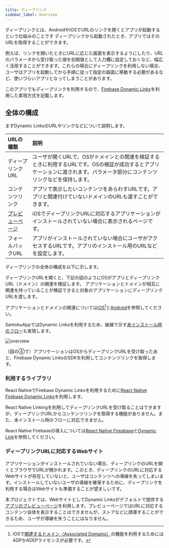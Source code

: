 ```yaml
---
title: ディープリンク
sidebar_label: Overview
---
```


ディープリンクとは、AndroidやiOSでURLのリンクを開くとアプリが起動するという仕組みのことです
ディープリンクから起動されたとき、アプリではそのURLを取得することができます。

例えば、リンクを開いたときにURLに応じた画面を表示するようにしたり、URLのパラメータから受け取った値を初期値として入力欄に設定しておくなど、幅広く活用することができます。これらの場合にディープリンクを利用しない場合、ユーザはアプリを起動してから手順に従って指定の画面に移動する必要があるなど、使いづらいアプリとなってしまうことがあります。

このアプリでもディープリンクを利用するので、[Firebase Dynamic Links](https://firebase.google.com/docs/dynamic-links)を利用した実現方式を記載します。

## 全体の構成

まずDynamic LinksのURLやリンクなどについて説明します。

|URLの種類|説明|
|:-------|:--|
|ディープリンクURL|ユーザが開くURLで、OSがドメインとの関連を検証するときに利用するURLです。OSの検証が成功するとアプリケーションに渡されます。パラメータ部分にコンテンツリンクなどを保持します。|
|コンテンツリンク|アプリで表示したいコンテンツをあらわすURLです。アプリと関連付けていないドメインのURLも渡すことができます。|
|[プレビューページ](https://firebase.google.com/docs/dynamic-links/link-previews#app_preview_pages)|iOSでディープリンクURLに対応するアプリケーションがインストールされていない場合に表示されるページです。|
|フォールバックURL|アプリがインストールされていない場合にユーザがアクセスするURLです。アプリのインストール用のURLなどを設定します。|

ディープリンクの全体の構成を以下に示します。

ディープリンクURLを開くと、下記の図のようにOSがアプリとディープリンクURL（ドメイン）の関連を検証します。
アプリケーションとドメインが相互に関連を持っていることが検証できると対象のアプリケーションにディープリンクURLを渡します。

アプリケーションとドメインの関連については[iOS](https://firebase.google.com/docs/dynamic-links/ios/receive)[^1]と[Android](https://firebase.google.com/docs/dynamic-links/android/receive)を参照してください。

[^1]:iOSで[関連するドメイン（Associated Domains）](https://help.apple.com/developer-account/#/dev21218dfd6)の機能を利用するためにはADPかADEPライセンスが必要です。

SantokuAppではDynamic Linksを利用するため、破線で示す[未インストール時のフロー](https://firebase.google.com/docs/dynamic-links/operating-system-integrations)も実現します。

![overview](./overview.drawio.png)

（図の④で）アプリケーションはOSからディープリンクURLを受け取ったあと、Firebase Dynamic LinksのSDKを利用してコンテンツリンクを取得します。

### 利用するライブラリ

React NativeでFirebase Dynamic Linksを利用するために[React Native Firebase Dynamic Links](https://rnfirebase.io/dynamic-links/usage)を利用します。

React Native Linkingを利用してディープリンクURLを受け取ることはできますが、ディープリンクURLからコンテンツリンクを取得する機能がありません。また、未インストール時のフローに対応できません。

React Native Firebaseの導入については[React Native Fireabase](https://rnfirebase.io/)と[Dynamic Link](https://rnfirebase.io/dynamic-links/usage)を参照してください。

### ディープリンクURLに対応するWebサイト

アプリケーションがインストールされていない場合、ディープリンクのURLを開くとブラウザでURLが開かれます。このとき、ディープリンクのURLに対応するWebサイトが存在していないと、ユーザはコンテンツへの導線を失ってしまいます。インストールしていないユーザの導線を確保するために、ディープリンクを利用する場合はWebサイトも準備することが望ましいです。

本プロジェクトでは、WebサイトとしてDynamic Linksがデフォルトで提供する[アプリのプレビューページ](https://firebase.google.com/docs/dynamic-links/link-previews#app_preview_pages)を利用します。プレビューページではURLに対応するコンテンツ自体を表示することはできませんが、ストアなどに誘導することができるため、ユーザが導線を失うことにはなりません。
